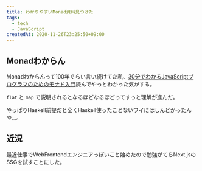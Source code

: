 ```yaml
---
title: わかりやすいMonad資料見つけた
tags:
  - tech
  - JavaScript
createdAt: 2020-11-26T23:25:50+09:00
---
```


## Monadわからん

Monadわからんって100年ぐらい言い続けてた私、[30分でわかるJavaScriptプログラマのためのモナド入門](https://kentutorialbook.github.io/30minLearningJavaScriptMonad)読んでやっとわかった気がする。

`flat` と `map` で説明されるとなるほどなるほどってすっと理解が進んだ。

やっぱりHaskell前提だと全くHaskell使ったことないワイにはしんどかったんや…。

## 近況

最近仕事でWebFrontendエンジニアっぽいこと始めたので勉強がてらNext.jsのSSGを試すことにした。
